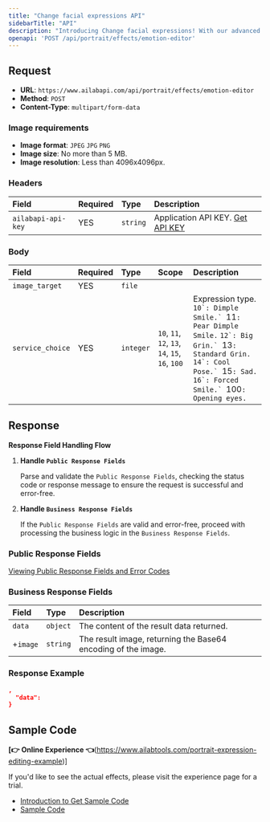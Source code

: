 ```yaml
---
title: "Change facial expressions API"
sidebarTitle: "API"
description: "Introducing Change facial expressions! With our advanced image processing technology, you can now edit facial expressions in images, including laughing, pouting, unhappy and smiling. Our technology allows you to quickly and easily transform your photos and videos into amazing works of art with enhanced facial expressions. Our powerful image processing technology helps you bring your images to life, with stunning results. Show your emotions and let your images speak for themselves. Try Change facial expressions now and enjoy the power of advanced image processing technology."
openapi: 'POST /api/portrait/effects/emotion-editor'
---
```


## Request

- **URL**: `https://www.ailabapi.com/api/portrait/effects/emotion-editor`
- **Method**: `POST`
- **Content-Type**: `multipart/form-data`

### Image requirements

- **Image format**: `JPEG` `JPG` `PNG`
- **Image size**: No more than 5 MB.
- **Image resolution**: Less than 4096x4096px.

### Headers

| Field              | Required | Type     | Description                                        |
|:-------------------|:---------|:---------|:---------------------------------------------------|
| `ailabapi-api-key` | YES      | `string` | Application API KEY. [Get API KEY](/docs/get-api-key) |

### Body

| Field            | Required | Type      | Scope                                                                                                            | Description                                                                                                                                                                                                                                     |
|:-----------------|:---------|:----------|:-----------------------------------------------------------------------------------------------------------------|:------------------------------------------------------------------------------------------------------------------------------------------------------------------------------------------------------------------------------------------------|
| `image_target`   | YES      | `file`    |                                                                                                                  |                                                                                                                                                                                                                                                 |
| `service_choice` | YES      | `integer` | ``10``, ``11``, ``12``, ``13``, ``14``, ``15``, ``16``, ``100`` | Expression type. ``10`: Dimple Smile.` ``11`: Pear Dimple Smile.` ``12`: Big Grin.` ``13`: Standard Grin.` ``14`: Cool Pose.` ``15`: Sad.` ``16`: Forced Smile.` ``100`: Opening eyes.` |

## Response

**Response Field Handling Flow**

1. **Handle `Public Response Fields`**

   Parse and validate the `Public Response Fields`, checking the status code or response message to ensure the request is successful and error-free.

2. **Handle `Business Response Fields`**

   If the `Public Response Fields` are valid and error-free, proceed with processing the business logic in the `Business Response Fields`.

### Public Response Fields

<a href="/docs/response-description" target="_blank">Viewing Public Response Fields and Error Codes</a>

### Business Response Fields

| Field    | Type     | Description                                                   |
|:---------|:---------|:--------------------------------------------------------------|
| `data`   | `object` | The content of the result data returned.                      |
| +`image` | `string` | The result image, returning the Base64 encoding of the image. |

### Response Example

```json
,
  "data":         
}
```

## Sample Code

**[👉 Online Experience 👈**(https://www.ailabtools.com/portrait-expression-editing-example)]

If you'd like to see the actual effects, please visit the experience page for a trial.

- [Introduction to Get Sample Code](get-sample-code)
- [Sample Code][PostmanURL]

[PostmanURL]: https://documenter.getpostman.com/view/26387069/2s93JxqgHE#9af8fc3f-9a28-46e3-a52d-c638534b5f1c